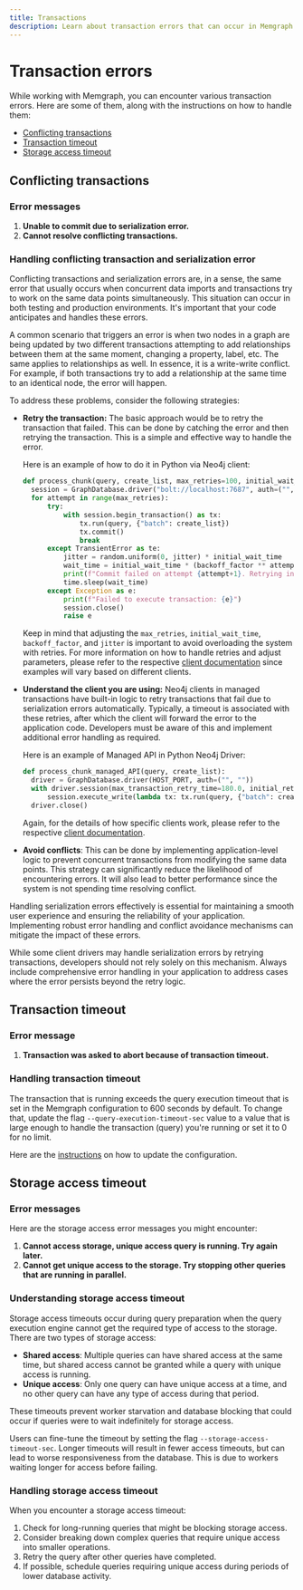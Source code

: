 ```yaml
---
title: Transactions
description: Learn about transaction errors that can occur in Memgraph and what to do when you encounter them. 
---
```




# Transaction errors

While working with Memgraph, you can encounter various transaction errors. Here are some of them, along with the instructions on how to handle them:
- [Conflicting transactions](#conflicting-transaction)
- [Transaction timeout](#transaction-timeout)
- [Storage access timeout](#storage-access-timeout)

## Conflicting transactions

### Error messages

1. **Unable to commit due to serialization error.**
2. **Cannot resolve conflicting transactions.**

### Handling conflicting transaction and serialization error

Conflicting transactions and serialization errors are, in a sense, the same error that usually occurs when concurrent data 
imports and transactions try to work on the same data points simultaneously. This situation can occur in both testing 
and production environments. It's important that your code anticipates and handles these errors. 

A common scenario that triggers an error is when two nodes in a graph are being updated by two
different transactions attempting to add relationships between them at the same moment, changing a property, label, etc. 
The same applies to relationships as well. In essence, it is a write-write conflict.
For example, if both transactions try to add a relationship at the same time to 
an identical node, the error will happen. 

To address these problems, consider the following strategies:


- **Retry the transaction:** The basic approach would be to retry the transaction
  that failed. This can be done by catching the error and then retrying the
  transaction. This is a simple and effective way to handle the error.

  Here is an example of how to do it in Python via Neo4j client:

  ```python
  def process_chunk(query, create_list, max_retries=100, initial_wait_time=0.200, backoff_factor=1.1, jitter=0.1):
    session = GraphDatabase.driver("bolt://localhost:7687", auth=("", "")).session()
    for attempt in range(max_retries):
        try:
            with session.begin_transaction() as tx:
                tx.run(query, {"batch": create_list})
                tx.commit()
                break
        except TransientError as te:
            jitter = random.uniform(0, jitter) * initial_wait_time 
            wait_time = initial_wait_time * (backoff_factor ** attempt) + jitter
            print(f"Commit failed on attempt {attempt+1}. Retrying in {wait_time} seconds...")
            time.sleep(wait_time)
        except Exception as e:
            print(f"Failed to execute transaction: {e}")
            session.close()
            raise e
  ```

  Keep in mind that adjusting the `max_retries`, `initial_wait_time`, `backoff_factor`, and `jitter` is important to avoid overloading the system with retries. 
  For more information on how to handle retries and adjust parameters, please refer to the respective [client documentation](../../client-libraries.mdx) since examples will vary based on different clients.

- **Understand the client you are using:** 
  Neo4j clients in managed transactions have built-in logic to retry transactions that fail due to 
  serialization errors automatically. Typically, a timeout is associated with these retries, after which 
  the client will forward the error to the application code. Developers must be
  aware of this and implement additional error handling as required.

  Here is an example of Managed API in Python Neo4j Driver:

  ```python
  def process_chunk_managed_API(query, create_list):
    driver = GraphDatabase.driver(HOST_PORT, auth=("", ""))
    with driver.session(max_transaction_retry_time=180.0, initial_retry_delay=0.2, retry_delay_multiplier=1.1, retry_delay_jitter_factor=0.1) as session:
        session.execute_write(lambda tx: tx.run(query, {"batch": create_list}))
    driver.close()
  ```

  Again, for the details of how specific clients work, please refer to the respective [client documentation](../../client-libraries.mdx).


- **Avoid conflicts**: This can be done by
  implementing application-level logic to prevent concurrent transactions from
  modifying the same data points. This strategy can significantly reduce the
  likelihood of encountering errors. It will also lead to better performance 
  since the system is not spending time resolving conflict. 

Handling serialization errors effectively is essential for maintaining a smooth
user experience and ensuring the reliability of your application. Implementing
robust error handling and conflict avoidance mechanisms can mitigate the impact
of these errors.

While some client drivers may handle serialization errors by retrying transactions, 
developers should not rely solely on this mechanism. Always include comprehensive error handling 
in your application to address cases where the error persists beyond the retry logic. 


## Transaction timeout

### Error message

1. **Transaction was asked to abort because of transaction timeout.**

### Handling transaction timeout

The transaction that is running exceeds the query execution timeout that is set in the Memgraph configuration to 600 seconds by default.
To change that, update the flag `--query-execution-timeout-sec` value to a value that is large enough to handle the transaction (query) you're running or set it to 0 for no limit.

Here are the [instructions](/configuration/configuration-settings#using-flags-and-config-file) on how to update the configuration. 

## Storage access timeout

### Error messages

Here are the storage access error messages you might encounter:

1. **Cannot access storage, unique access query is running. Try again later.**
2. **Cannot get unique access to the storage. Try stopping other queries that are running in parallel.**

### Understanding storage access timeout

Storage access timeouts occur during query preparation when the query execution engine cannot get the required type of access to the storage. There are two types of storage access:

- **Shared access**: Multiple queries can have shared access at the same time, but shared access cannot be granted while a query with unique access is running.
- **Unique access**: Only one query can have unique access at a time, and no other query can have any type of access during that period.

These timeouts prevent worker starvation and database blocking that could occur if queries were to wait indefinitely for storage access.

Users can fine-tune the timeout by setting the flag `--storage-access-timeout-sec`.
Longer timeouts will result in fewer access timeouts, but can lead to worse responsiveness from the database. This is due to workers waiting longer for access before failing.

### Handling storage access timeout

When you encounter a storage access timeout:

1. Check for long-running queries that might be blocking storage access.
2. Consider breaking down complex queries that require unique access into smaller operations.
3. Retry the query after other queries have completed.
4. If possible, schedule queries requiring unique access during periods of lower database activity.

<CommunityLinks/>